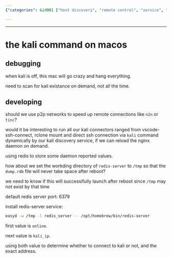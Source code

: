 ```yaml
---
{"categories": &id001 ["host discovery", "remote control", "service", "system manage"], "category": "Troubleshooting", "date": "2022-08-11 16:16:47", "description": "This article provides a comprehensive guide on troubleshooting Kali Linux on MacOS, covering various topics such as offline debugging, utilizing Peer-to-Peer (P2P) networks to improve connection speed, using dynamic connectors, storing Redis values, and setting the Redis working directory to optimize disk space utilization.", "tags": *id001, "title": "the kali command on macos"}

---
```


------

# the kali command on macos

## debugging

when kali is off, this mac will go crazy and hang everything.

need to scan for kali existance on demand, not all the time.

## developing

should we use p2p networks to speed up remote connections like `n2n` or `tinc`?

would it be interesting to run all our kali connectors ranged from vscode-ssh-connect, rclone mount and direct ssh connection via `kali` command dynamically by our kali discovery service, if we can reload the nginx daemon on demand.

using redis to store some daemon reported values.

how about we set the workding directory of `redis-server` to `/tmp` so that the `dump.rdb` file will never take space after reboot?

we need to know if this will successifully launch after reboot since `/tmp` may not exist by that time

default redis server port: 6379

install redis-server service:
```bash
easyd -w /tmp -l redis_server -- /opt/homebrew/bin/redis-server
```

first value is `online`.

next value is `kali_ip`.

using both value to determine whether to connect to kali or not, and the exact address.


